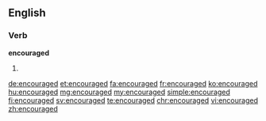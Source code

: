 ==English==

===Verb===
'''encouraged'''

# {{en-past of|encourage}}

[[de:encouraged]]
[[et:encouraged]]
[[fa:encouraged]]
[[fr:encouraged]]
[[ko:encouraged]]
[[hu:encouraged]]
[[mg:encouraged]]
[[my:encouraged]]
[[simple:encouraged]]
[[fi:encouraged]]
[[sv:encouraged]]
[[te:encouraged]]
[[chr:encouraged]]
[[vi:encouraged]]
[[zh:encouraged]]